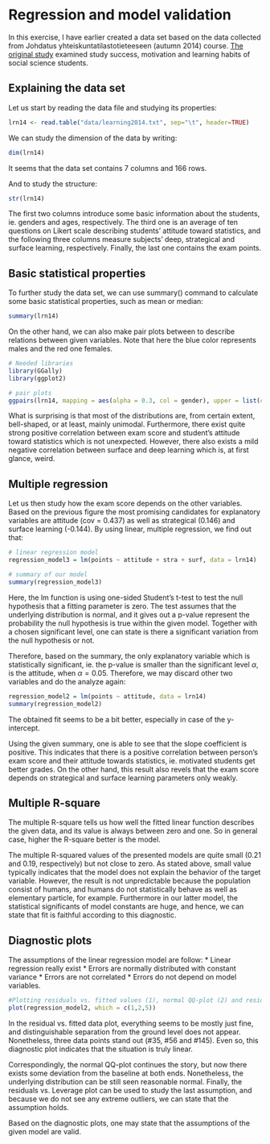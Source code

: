 # Regression and model validation

In this exercise, I have earlier created a data set based on the data collected from Johdatus yhteiskuntatilastotieteeseen (autumn 2014) course. [The original study](http://www.helsinki.fi/~kvehkala/JYTmooc/JYTOPKYS3-meta.txt) examined study success, motivation and learning habits of social science students.

## Explaining the data set

Let us start by reading the data file and studying its properties:
```r
lrn14 <- read.table("data/learning2014.txt", sep="\t", header=TRUE)

```

We can study the dimension of the data by writing:
```r
dim(lrn14)
```
It seems that the data set contains 7 columns and 166 rows.

And to study the structure:
```r
str(lrn14)
```

The first two columns introduce some basic information about the students, ie. genders and ages, respectively. The third one is an average of ten questions on Likert scale describing students' attitude toward statistics, and the following three columns measure subjects' deep, strategical and surface learning, respectively. Finally, the last one contains the exam points. 

## Basic statistical properties

To further study the data set, we can use summary() command to calculate some basic statistical properties, such as mean or median:
```r
summary(lrn14)
```

On the other hand, we can also make pair plots between to describe relations between given variables. Note that here the blue color represents males and the red one females.

```r
# Needed libraries
library(GGally)
library(ggplot2)
```


```r
# pair plots
ggpairs(lrn14, mapping = aes(alpha = 0.3, col = gender), upper = list(continuous = wrap("cor", size = 3)), lower = list(combo = wrap("facethist", bins = 20))) 
```

What is surprising is that most of the distributions are, from certain extent, bell-shaped, or at least, mainly unimodal. Furthermore, there exist quite strong positive correlation between exam score and student's attitude toward statistics which is not unexpected. However, there also exists a mild negative correlation between surface and deep learning which is, at first glance, weird.


## Multiple regression

Let us then study how the exam score depends on the other variables. Based on the previous figure the most promising candidates for explanatory variables are attitude (cov = 0.437) as well as strategical (0.146) and surface learning (-0.144). By using linear, multiple regression, we find out that:

```r
# linear regression model
regression_model3 = lm(points ~ attitude + stra + surf, data = lrn14)

# summary of our model
summary(regression_model3)
```

Here, the lm function is using one-sided Student's t-test to test the null hypothesis that a fitting parameter is zero. The test assumes that the underlying distribution is normal, and it gives out a p-value represent the probability the null hypothesis is true within the given model. Together with a chosen significant level, one can state is there a significant variation from the null hypothesis or not.

Therefore, based on the summary, the only explanatory variable which is statistically significant, ie. the p-value is smaller than the significant level $\alpha$, is the attitude, when $\alpha = 0.05$. Therefore, we may discard other two variables and do the analyze again:


```r
regression_model2 = lm(points ~ attitude, data = lrn14)
summary(regression_model2)
```

The obtained fit seems to be a bit better, especially in case of the y-intercept. 

Using the given summary, one is able to see that the slope coefficient is positive. This indicates that there is a positive correlation between person's exam score and their attitude towards statistics, ie. motivated students get better grades. On the other hand, this result also revels that the exam score depends on strategical and surface learning parameters only weakly.

## Multiple R-square

The multiple R-square tells us how well the fitted linear function describes the given data, and its value is always between zero and one. So in general case, higher the R-square better is the model.

The multiple R-squared values of the presented models are quite small (0.21 and 0.19, respectively) but not close to zero. As stated above, small value typically indicates that the model does not explain the behavior of the target variable. However, the result is not unpredictable because the population consist of humans, and humans do not statistically behave as well as elementary particle, for example. Furthermore in our latter model, the statistical significants of model constants are huge, and hence, we can state that fit is faithful according to this diagnostic.

## Diagnostic plots

The assumptions of the linear regression model are follow:
* Linear regression really exist
* Errors are normally distributed with constant variance
* Errors are not correlated
* Errors do not depend on model variables.

```r
#Plotting residuals vs. fitted values (1), normal QQ-plot (2) and residuals vs leverage (5)
plot(regression_model2, which = c(1,2,5))
```

In the residual vs. fitted data plot, everything seems to be mostly just fine, and	distinguishable separation from the ground level does not appear. Nonetheless, three data points stand out (#35, #56 and #145). Even so, this diagnostic plot indicates that the situation is truly linear.

Correspondingly, the normal QQ-plot continues the story, but now there exists some deviation from the baseline at both ends. Nonetheless, the underlying distribution can be still seen reasonable normal. Finally, the residuals vs. Leverage plot can be used to study the last assumption, and because we do not see any extreme outliers, we can state that the assumption holds.

Based on the diagnostic plots, one may state that the assumptions of the given model are valid.